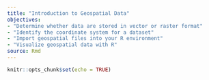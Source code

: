 ```yaml
---
title: "Introduction to Geospatial Data"
objectives:
- "Determine whether data are stored in vector or raster format"
- "Identify the coordinate system for a dataset"
- "Import geospatial files into your R environment"
- "Visualize geospatial data with R"
source: Rmd
---
```


```r
knitr::opts_chunk$set(echo = TRUE)
```

